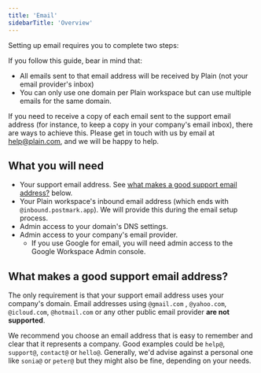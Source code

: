 ```yaml
---
title: 'Email'
sidebarTitle: 'Overview'
---
```


Setting up email requires you to complete two steps:

<CardGroup cols={2}>
  <Card
    title="Receiving emails in Plain"
    icon="inbox-in"
    href="/pages/email-setup/receiving-emails"
  ></Card>
  <Card
    title="Sending emails from Plain"
    icon="paper-plane-top"
    href="/pages/email-setup/sending-emails"
  ></Card>
</CardGroup>

If you follow this guide, bear in mind that:

- All emails sent to that email address will be received by Plain (not your email provider's inbox)
- You can only use one domain per Plain workspace but can use multiple emails for the same domain.

If you need to receive a copy of each email sent to the support email address (for instance, to keep a copy in your
company's email inbox), there are ways to achieve this. Please get in touch with us by email
at [help@plain.com](mailto:help@plain.com), and we will be happy to help.

## What you will need

- Your support email address. See [what makes a good support email address?](#what-makes-a-good-support-email-address)
  below.
- Your Plain workspace's inbound email address (which ends with
  `@inbound.postmark.app`). We will provide this during the email setup process.
- Admin access to your domain's DNS settings.
- Admin access to your company's email provider.
  - If you use Google for email, you will need admin access to the Google Workspace Admin console.

## What makes a good support email address?

The only requirement is that your support email address uses your company's domain. Email addresses using `@gmail.com`
, `@yahoo.com`, `@icloud.com`, `@hotmail.com` or any other public email provider **are not supported**.

We recommend you choose an email address that is easy to remember and clear that it represents a company. Good
examples could be `help@`, `support@`, `contact@` or `hello@`. Generally, we'd advise against a personal one
like `sonia@` or `peter@` but they might also be fine, depending on your needs.
